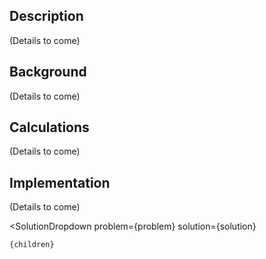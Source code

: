 

## Description
(Details to come)

## Background
(Details to come)

## Calculations
(Details to come)


## Implementation
(Details to come)

[^”1”]: Berthelemy, M., Rangel, L. [“Nuclear reactors' construction costs: The role of lead-time, standardization and technological progress”](https://doi.org/10.1016/j.enpol.2015.03.015) Energy Policy, July 2015

[^”2”]: Parsi, S. et al. [“Seismic isolation: A pathway to standardized advanced nuclear reactors”]( https://doi.org/10.1016/j.nucengdes.2021.111445) Nuclear Engineering and Design, February 2022

  <SolutionDropdown 
    problem={problem} 
    solution={solution}
  >
    {children}
  </SolutionDropdown>
